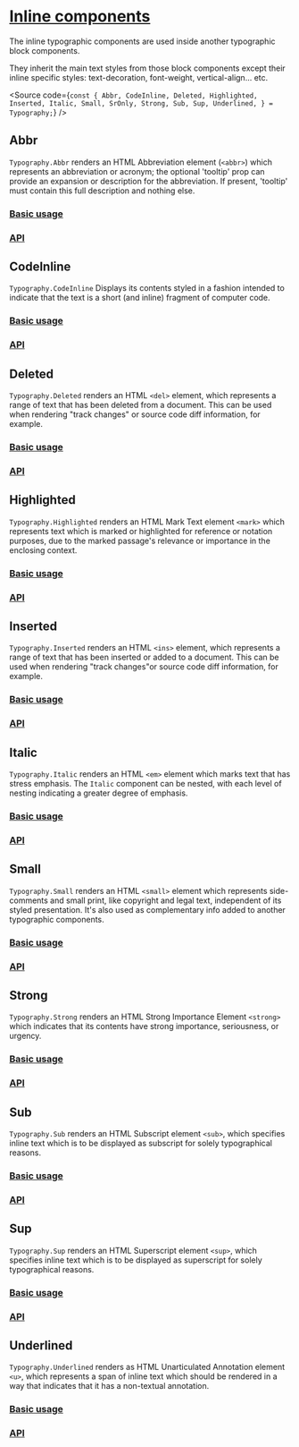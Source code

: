 

<Meta title="Components/Core/Text/Typography/Inline" component={AbbrStories} />

# [Inline components](#inline-components)

The inline typographic components are used inside another typographic block components.

They inherit the main text styles from those block components except their inline
specific styles: text-decoration, font-weight, vertical-align... etc.

<Source
  code={`
const {
  Abbr,
  CodeInline,
  Deleted,
  Highlighted,
  Inserted,
  Italic,
  Small,
  SrOnly,
  Strong,
  Sub,
  Sup,
  Underlined,
} = Typography;
`}
/>

## Abbr

`Typography.Abbr` renders an HTML Abbreviation element (`<abbr>`) which represents an
abbreviation or acronym; the optional 'tooltip' prop can provide an expansion
or description for the abbreviation. If present, 'tooltip' must contain this
full description and nothing else.

### [Basic usage](#basic-usage)

<Canvas of={AbbrStories.Abbr} />

### [API](#api)

<ArgTypes of={AbbrStories} />

## CodeInline

`Typography.CodeInline` Displays its contents styled in a fashion intended to indicate that the text
is a short (and inline) fragment of computer code.

### [Basic usage](#basic-usage)

<Canvas of={CodeInlineStories.CodeInline} />

### [API](#api)

<ArgTypes of={CodeInlineStories} />

## Deleted

`Typography.Deleted` renders an HTML `<del>` element, which represents a range of text that has
been deleted from a document. This can be used when rendering "track changes"
or source code diff information, for example.

### [Basic usage](#basic-usage)

<Canvas of={DeletedStories.Deleted} />

### [API](#api)

<ArgTypes of={DeletedStories} />

## Highlighted

`Typography.Highlighted` renders an HTML Mark Text element `<mark>` which represents text which is
marked or highlighted for reference or notation purposes, due to the marked
passage's relevance or importance in the enclosing context.

### [Basic usage](#basic-usage)

<Canvas of={HighlightedStories.Highlighted} />

### [API](#api)

<ArgTypes of={HighlightedStories} />

## Inserted

`Typography.Inserted` renders an HTML `<ins>` element, which represents a range of text that has
been inserted or added to a document. This can be used when rendering
"track changes"or source code diff information, for example.

### [Basic usage](#basic-usage)

<Canvas of={InsertedStories.Inserted} />

### [API](#api)

<ArgTypes of={InsertedStories} />

## Italic

`Typography.Italic` renders an HTML `<em>` element which marks text that has stress emphasis.
The `Italic` component can be nested, with each level of nesting indicating a
greater degree of emphasis.

### [Basic usage](#basic-usage)

<Canvas of={ItalicStories.Italic} />

### [API](#api)

<ArgTypes of={ItalicStories} />

## Small

`Typography.Small` renders an HTML `<small>` element which represents side-comments and small
print, like copyright and legal text, independent of its styled presentation.
It's also used as complementary info added to another typographic components.

### [Basic usage](#basic-usage)

<Canvas of={SmallStories.Small} />

### [API](#api)

<ArgTypes of={SmallStories} />

## Strong

`Typography.Strong` renders an HTML Strong Importance Element `<strong>` which indicates that its
contents have strong importance, seriousness, or urgency.

### [Basic usage](#basic-usage)

<Canvas of={StrongStories.Strong} />

### [API](#api)

<ArgTypes of={StrongStories} />

## Sub

`Typography.Sub` renders an HTML Subscript element `<sub>`, which specifies inline text which
is to be displayed as subscript for solely typographical reasons.

### [Basic usage](#basic-usage)

<Canvas of={SubStories.Sub} />

### [API](#api)

<ArgTypes of={SubStories} />

## Sup

`Typography.Sup` renders an HTML Superscript element `<sup>`, which specifies inline text which
is to be displayed as superscript for solely typographical reasons.

### [Basic usage](#basic-usage)

<Canvas of={SupStories.Sup} />

### [API](#api)

<ArgTypes of={SupStories} />

## Underlined

`Typography.Underlined` renders as HTML Unarticulated Annotation element `<u>`,
which represents a span of inline text which should be rendered in a way that
indicates that it has a non-textual annotation.

### [Basic usage](#basic-usage)

<Canvas of={UnderlinedStories.Underlined} />

### [API](#api)

<ArgTypes of={UnderlinedStories} />
